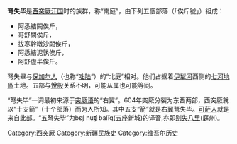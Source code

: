 {{unreferenced|time=2011-08-02T12:30:27+00:00}}
{{Expert|time=2011-08-29}}
'''弩失毕'''是[[西突厥汗国|西突厥汗国]]时的族群，称“南庭”，由下列五個部落（「俟斤號」）組成：
* 阿悉結闕俟斤，
* 哥舒闕俟斤，
* 拔寒幹暾沙闕俟斤，
* 阿悉結泥孰俟斤，
* 阿舒虛半俟斤。
弩失畢与[[保加尔人|保加尔人]]（也称“[[咄陆|咄陆]]”）的“北庭”相对。他们占据着[[伊犁河|伊犁河]]西侧的[[七河地區|七河地區]]土地。五部与[[悅般|悅般]]关系不明，可能从属也可能等同。

“弩失毕”一词最初来源于[[突厥语|突厥语]]的“右翼”。604年突厥分裂为东西两部，西突厥就以“十支箭”（十个部落）而为人所知。其中五支“箭”就是右翼弩失毕。[[可萨人|可萨人]]就是来自此部。“五弩失毕”为bɛʃ nuʧ balïq(五座新城)的译音,亦即[[别失八里|别失八里]](庭州)。

[[Category:西突厥|Category:西突厥]]
[[Category:新疆民族史|Category:新疆民族史]]
[[Category:维吾尔历史|Category:维吾尔历史]]